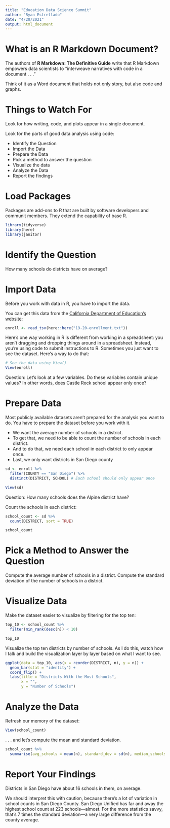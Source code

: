 ```yaml
---
title: "Education Data Science Summit"
author: "Ryan Estrellado"
date: "4/20/2021"
output: html_document
---
```


# What is an R Markdown Document? 

The authors of **R Markdown: The Definitive Guide** write that R Markdown empowers data scientists to "interweave narratives with code in a document . . ." 

Think of it as a Word document that holds not only story, but also code and graphs. 


# Things to Watch For 

Look for how writing, code, and plots appear in a single document. 

Look for the parts of good data analysis using code: 

 - Identify the Question 
 - Import the Data 
 - Prepare the Data 
 - Pick a method to answer the question 
 - Visualize the data 
 - Analyze the Data 
 - Report the findings 


# Load Packages 

Packages are add-ons to R that are built by software developers and communit members. They extend the capability of base R. 

```r
library(tidyverse)
library(here)
library(janitor)
```


# Identify the Question 

How many schools do districts have on average? 


# Import Data 

Before you work with data in R, you have to import the data. 

You can get this data from the [California Department of Education's website](https://www.cde.ca.gov/ds/sd/sd/filesenr.asp): 

```r
enroll <- read_tsv(here::here("19-20-enrollment.txt"))
```

Here's one way working in R is different from working in a spreadsheet: you aren't dragging and dropping things around in a spreadsheet. Instead, you're using code to submit instructions to R. Sometimes you just want to see the dataset. Here's a way to do that: 

```r
# See the data using View()
View(enroll)
```

Question: Let's look at a few variables. Do these variables contain unique values? In other words, does Castle Rock school appear only once? 


# Prepare Data 

Most publicly available datasets aren't prepared for the analysis you want to do. You have to prepare the dataset before you work with it. 

 - We want the average number of schools in a district. 
 - To get that, we need to be able to count the number of schools in each district. 
 - And to do that, we need each school in each district to only appear once. 
 - Last, we only want districts in San Diego county

```r
sd <- enroll %>% 
  filter(COUNTY == "San Diego") %>% 
  distinct(DISTRICT, SCHOOL) # Each school should only appear once 

View(sd)
```

Question: How many schools does the Alpine district have? 

Count the schools in each district: 

```r
school_count <- sd %>% 
  count(DISTRICT, sort = TRUE)

school_count
```


# Pick a Method to Answer the Question 

Compute the average number of schools in a district. Compute the standard deviation of the number of schools in a district. 


# Visualize Data 

Make the dataset easier to visualize by filtering for the top ten: 

```r
top_10 <- school_count %>% 
  filter(min_rank(desc(n)) < 10) 

top_10
```

Visualize the top ten districts by number of schools. As I do this, watch how I talk and build the visualization layer by layer based on what I want to see. 

```r
ggplot(data = top_10, aes(x = reorder(DISTRICT, n), y = n)) +
  geom_bar(stat = "identity") +
  coord_flip() + 
  labs(title = "Districts With the Most Schools", 
       x = "", 
       y = "Number of Schools")
```


# Analyze the Data 

Refresh our memory of the dataset: 

```r
View(school_count)
```

. . . and let's compute the mean and standard deviation. 

```r
school_count %>%
  summarise(avg_schools = mean(n), standard_dev = sd(n), median_schools = median(n))
```


# Report Your Findings

Districts in San Diego have about 16 schools in them, on average. 

We should interpret this with caution, because there's a lot of variation in school counts in San Diego County. San Diego Unified has far and away the highest school count at 223 schools—almost. For the more statistics savvy, that's 7 times the standard deviation—a very large difference from the county average.